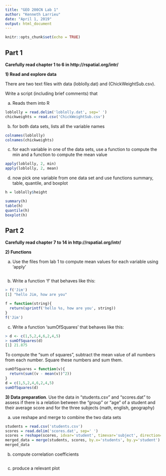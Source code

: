 ```yaml
---
title: "GEO 200CN Lab 1"
author: "Kenneth Larrieu"
date: "April 1, 2019"
output: html_document
---
```


```r
knitr::opts_chunk$set(echo = TRUE)
```

## Part 1


__Carefully read chapter 1 to 6 in http://rspatial.org/intr/ __


__1) Read and explore data __

There are two text files with data (loblolly.dat) and (ChickWeightSub.csv). 

Write a script (including brief comments) that

a) Reads them into R

```r
loblolly = read.delim('loblolly.dat', sep=' ')
chickweights = read.csv('ChickWeightSub.csv')
```

b) for both data sets, lists all the variable names

```r
colnames(loblolly)
colnames(chickweights)
```

c) for each variable in one of the data sets, use a function to compute the min and a function to compute the mean value 

```r
apply(loblolly, 2, min)
apply(loblolly, 2, mean)
```

d) now pick one variable from one data set and use functions summary, table, quantile, and boxplot

```r
h = loblolly$height

summary(h)
table(h)
quantile(h)
boxplot(h)
```


## Part 2

__Carefully read chapter 7 to 14 in http://rspatial.org/intr/ __


__2) Functions__

a) Use the files from lab 1 to compute mean values for each variable using 'apply'

```r

```

b) Write a function 'f' that behaves like this:

```r
> f('Jim')
[1] "hello Jim, how are you"
```

```r
f = function(string){
  return(sprintf('hello %s, how are you', string))
}
f('Jim')
```

c) Write a function 'sumOfSquares' that behaves like this:

```r
> d <- c(1,5,2,4,6,2,4,5)
> sumOfSquares(d)
[1] 21.875
```

To compute the "sum of squares", subtract the mean value of all numbers from each number. Square these numbers and sum them.

```r
sumOfSquares = function(v){
  return(sum((v - mean(v))^2))
}
d = c(1,5,2,4,6,2,4,5)
sumOfSquares(d)
```


__3) Data preparation__. Use the data in "students.csv" and "scores.dat" to assess if there is a relation between the "group" or "age" of a student and their average score and for the three subjects (math, english, geography)

a) use reshape and merge to combine the two data sets

```r
students = read.csv('students.csv')
scores = read.delim('scores.dat', sep=' ')
scores = reshape(scores, idvar='student', timevar='subject', direction='wide')
merged_data = merge(students, scores, by.x='students', by.y='student')
merged_data
```

b) compute correlation coefficients

```r

```

c) produce a relevant plot

```r

```
